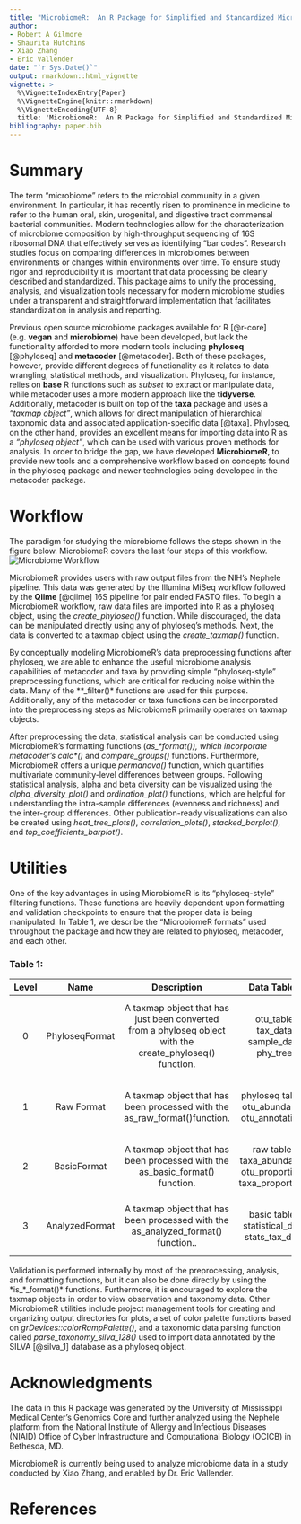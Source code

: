 ```yaml
---
title: "MicrobiomeR:  An R Package for Simplified and Standardized Microbiome Analysis Workflows (Draft to JOSS)"
author:
- Robert A Gilmore
- Shaurita Hutchins
- Xiao Zhang
- Eric Vallender
date: "`r Sys.Date()`"
output: rmarkdown::html_vignette
vignette: >
  %\VignetteIndexEntry{Paper}
  %\VignetteEngine{knitr::rmarkdown}
  %\VignetteEncoding{UTF-8}
  title: 'MicrobiomeR:  An R Package for Simplified and Standardized Microbiome Analysis Workflows'
bibliography: paper.bib
---
```


# Summary

The term “microbiome” refers to the microbial community in a given environment. In particular, it has recently risen to prominence in medicine to refer to the human oral, skin, urogenital, and digestive tract commensal bacterial communities. Modern technologies allow for the characterization of microbiome composition by high-throughput sequencing of 16S ribosomal DNA that effectively serves as identifying “bar codes”. Research studies focus on comparing differences in microbiomes between environments or changes within environments over time. To ensure study rigor and reproducibility it is important that data processing be clearly described and standardized. This package aims to unify the processing, analysis, and visualization tools necessary for modern microbiome studies under a transparent and straightforward implementation that facilitates standardization in analysis and reporting.

Previous open source microbiome packages available for R [@r-core] (e.g. **vegan** and **microbiome**) have been developed, but lack the functionality afforded to more modern tools including **phyloseq** [@phyloseq] and **metacoder** [@metacoder]. Both of these packages, however, provide different degrees of functionality as it relates to data wrangling, statistical methods, and visualization.  Phyloseq, for instance, relies on **base** R functions such as _subset_ to extract or manipulate data, while metacoder uses a more modern approach like the **tidyverse**. Additionally, metacoder is built on top of the **taxa** package and uses a _“taxmap object”_, which allows for direct manipulation of hierarchical taxonomic data and associated application-specific data [@taxa].  Phyloseq, on the other hand, provides an excellent means for importing data into R as a _“phyloseq object”_, which can be used with various proven methods for analysis.  In order to bridge the gap, we have developed **MicrobiomeR**, to provide new tools and a comprehensive workflow based on concepts found in the phyloseq package and newer technologies being developed in the metacoder package.

# Workflow

The paradigm for studying the microbiome follows the steps shown in the figure below.  MicrobiomeR covers the last four steps of this workflow.
![Microbiome Workflow](Microbiome-Workflow.png)

MicrobiomeR provides users with raw output files from the NIH’s Nephele pipeline.  This data was generated by the Illumina MiSeq workflow followed by the **Qiime** [@qiime] 16S pipeline for pair ended FASTQ files.  To begin a MicrobiomeR workflow, raw data files are imported into R as a phyloseq object, using the *create_phyloseq()* function.  While discouraged, the data can be manipulated directly using any of phyloseq’s methods.  Next, the data is converted to a taxmap object using the *create_taxmap()* function.

By conceptually modeling MicrobiomeR’s data preprocessing functions after phyloseq, we are able to enhance the useful microbiome analysis capabilities of metacoder and taxa by providing simple “phyloseq-style” preprocessing functions, which are critical for reducing noise within the data. Many of the **_filter()* functions are used for this purpose.  Additionally, any of the metacoder or taxa functions can be incorporated into the preprocessing steps as MicrobiomeR primarily operates on taxmap objects.

After preprocessing the data, statistical analysis can be conducted using MicrobiomeR’s formatting functions (*as_\*_format()*), which incorporate metacoder’s *calc_\*()* and *compare_groups()* functions. Furthermore, MicrobiomeR offers a unique _permanova()_ function, which quantifies multivariate community-level differences between groups.  Following statistical analysis, alpha and beta diversity can be visualized using the *alpha_diversity_plot()* and *ordination_plot()* functions, which are helpful for understanding the intra-sample differences (evenness and richness) and the inter-group differences. Other publication-ready visualizations can also be created using *heat_tree_plots()*, *correlation_plots()*, *stacked_barplot()*, and *top_coefficients_barplot()*.

# Utilities

One of the key advantages in using MicrobiomeR is its “phyloseq-style” filtering functions.  These functions are heavily dependent upon formatting and validation checkpoints to ensure that the proper data is being manipulated.  In Table 1, we describe the “MicrobiomeR formats” used throughout the package and how they are related to phyloseq, metacoder, and each other.

### Table 1:
| Level | Name | Description | Data Tables | Other Notes |
|:-----:|:--------------:|:--------------------------------------------------------------------------------------------------------:|:----------------------------------------------------------:|:---------------------------------------------------------------------------------------------------------------------------------------------------------------------------:|
| 0 | PhyloseqFormat | A taxmap object that has just been converted from a phyloseq object with the create_phyloseq() function. | otu_table tax_data sample_data phy_tree | The observation tables represent the phyloseq::otu_table(), phyloseq::tax_table(), phyloseq::sample_data(), and phyloseq::phy_tree(), data in the original phyloseq object. |
| 1 | Raw Format | A taxmap object that has been processed with the as_raw_format()function. | phyloseq tables otu_abundance otu_annotations | The new observation tables are just name conversions of the otu_table and tax_data table from the "phyloseq_format”. |
| 2 | BasicFormat | A taxmap object that has been processed with the as_basic_format() function. | raw tables taxa_abundance otu_proportions taxa_proportions | This format is defined by observation data that has been processed with the metacoder::calc_*_() functions. |
| 3 | AnalyzedFormat | A taxmap object that has been processed with the as_analyzed_format() function.. | basic tables statistical_data stats_tax_data | This format is defined by observation data that has been processed with the metacoder::compare_groups() function. |

Validation is performed internally by most of the preprocessing, analysis, and formatting functions, but it can also be done directly by using the *is_\*_format()* functions.  Furthermore, it is encouraged to explore the taxmap objects in order to view observation and taxonomy data.  Other MicrobiomeR utilities include project management tools for creating and organizing output directories for plots, a set of color palette functions based on *grDevices::colorRampPalette()*, and a taxonomic data parsing function called *parse_taxonomy_silva_128()* used to import data annotated by the SILVA [@silva_1] database as a phyloseq object.

# Acknowledgments

The data in this R package was generated by the University of Mississippi Medical Center’s Genomics Core and further analyzed using the Nephele platform from the National Institute of Allergy and Infectious Diseases (NIAID) Office of Cyber Infrastructure and  Computational Biology (OCICB) in Bethesda, MD.

MicrobiomeR is currently being used to analyze microbiome data in a study conducted by Xiao Zhang, and enabled by Dr. Eric Vallender.

# References
